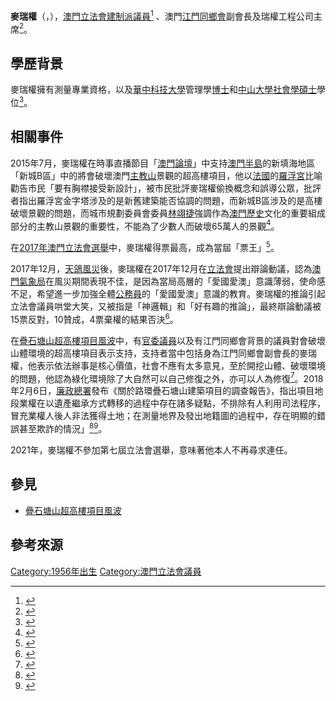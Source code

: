 {{Infobox Officeholder 
| name             = 麥瑞權
| native_name      = Mak Soi-kun
| native_name_lang = 
| honorific-suffix = 
| image            = Mak Soi Kun.jpg
| caption          = 
| order            =
| office           = [[澳門立法會|澳門立法會]]議員
| term_start       = 2009年10月16日
| term_end         = 2021年10月15日
| constituency     = [[直接選舉|直選議席]]
| nationality      = {{CNMO}}
| birth_date       = {{birth date and age|1956|4|15}}
| birth_place      = {{MAC-1951}}
| death_date       = 
| death_place      = 
| spouse           = 
| party            = [[澳粵同盟|澳粵同盟]]
| religion         = 
}}
'''麥瑞權'''（{{lang-pt|Mak Soi-kun}}，{{bd|1956年|4月15日|}}），[[澳門立法會|澳門立法會]][[建制派_(澳門)|建制派]][[議員|議員]]<ref>{{cite web|title=Election List|url=http://www2.eal.gov.mo/2009/news/20090722e.pdf|publisher=Government of Macau|accessdate=16 September 2013|deadurl=yes|archiveurl=https://web.archive.org/web/20160304033605/http://www2.eal.gov.mo/2009/news/20090722e.pdf|archivedate=2016-03-04}}</ref> 、澳門[[江門同鄉會|江門同鄉會]]副會長及瑞權工程公司主席<ref>{{cite news |title=【澳門立選】民主派維持4席　26歲蘇嘉豪膺最年輕議員：望澳門人抱改變之心 |url=https://www.google.com/search?rlz=1C1MSNA_enMO698MO698&ei=V2FtW8SAMIT1hwPduZ7gDg&q=%E5%BB%BA%E5%88%B6%E6%B4%BE%E6%BE%B3%E9%96%80&oq=%E5%BB%BA%E5%88%B6%E6%B4%BE%E6%BE%B3%E9%96%80&gs_l=psy-ab.3...1668.2104.0.2644.3.3.0.0.0.0.136.319.2j1.3.0....0...1.4.64.psy-ab..0.2.182...0i30k1j35i39k1j0i13k1.0.48dnDP4jfa4 |agency=明報 |date=2017-09-18}}</ref>。

==學歷背景==
麥瑞權擁有測量專業資格，以及[[華中科技大學|華中科技大學]]管理學[[博士|博士]]和[[中山大學|中山大學]][[社會學|社會學]][[碩士|碩士]]學位<ref>{{cite web |title=澳門特別行政區立法會議員資料 |url=http://www.al.gov.mo/zh/deputies/22 |website=澳門特別行政區 |accessdate=2018-08-15 |archive-date=2017-10-25 |archive-url=https://web.archive.org/web/20171025073327/http://www.al.gov.mo/zh/deputies/22 |dead-url=no }}</ref>。

==相關事件==
2015年7月，麥瑞權在時事直播節目「[[澳門論壇|澳門論壇]]」中支持[[澳門半島|澳門半島]]的新填海地區「新城B區」中的將會破壞澳門[[西望洋聖堂|主教山]]景觀的超高樓項目，他以[[法國|法國]]的[[羅浮宮|羅浮宮]]比喻勸告市民「要有胸襟接受新設計」，被市民批評麥瑞權偷換概念和誤導公眾，批評者指出羅浮宮金字塔涉及的是新舊建築能否協調的問題，而新城B區涉及的是高樓破壞景觀的問題，而城市規劃委員會委員[[林翊捷|林翊捷]]強調作為[[澳門歷史|澳門歷史]]文化的重要組成部分的主教山景觀的重要性，不能為了少數人而破壞65萬人的景觀<ref>{{cite news |title=再提羅浮宮！麥瑞權被「打臉」 |url=https://aamacau.com/2015/07/12/%E5%86%8D%E6%8F%90%E7%BE%85%E6%B5%AE%E5%AE%AE%EF%BC%81%E9%BA%A5%E7%91%9E%E6%AC%8A%E8%A2%AB%E3%80%8C%E6%89%93%E8%87%89%E3%80%8D/ |agency=論盡媒體 |date=2015-07-12}}</ref>。

在[[2017年澳門立法會選舉|2017年澳門立法會選舉]]中，麥瑞權得票最高，成為當屆「票王」<ref>{{cite news |title=過萬票王票后誕生！ 麥瑞權 李靜儀成大贏家 |url=https://aamacau.com/2017/12/13/%E8%80%81%E9%BA%A5%E7%A5%9E%E9%82%8F%E8%BC%AF%EF%B8%B0%E6%B0%A3%E8%B1%A1%E5%B1%80%E4%B9%8B%E4%BA%82%E5%9B%A0%E5%B1%80%E9%95%B7%E4%B8%8D%E5%A4%A0%E6%84%9B%E5%9C%8B%E6%84%9B%E6%BE%B3-%E8%AD%B0%E5%93%A1/ |agency=論盡媒體 |date=2017-09-18}}</ref>。

2017年12月，[[颱風天鴿對澳門之影響|天鴿風災]]後，麥瑞權在2017年12月在[[澳門立法會|立法會]]提出辯論動議，認為[[澳門氣象局|澳門氣象局]]在風災期間表現不佳，是因為當局高層的「愛國愛澳」意識薄弱，使命感不足，希望進一步加強全體[[公務員|公務員]]的「愛國愛澳」意識的教育。麥瑞權的推論引起立法會議員哄堂大笑，又被指是「神邏輯」和「好有趣的推論」，最終辯論動議被15票反對，10贊成，4票棄權的結果否決<ref>{{cite news |title=老麥神邏輯︰氣象局之亂因局長不夠愛國愛澳 議員哄堂大笑︰推論好有趣 |url=https://aamacau.com/2017/12/13/%E8%80%81%E9%BA%A5%E7%A5%9E%E9%82%8F%E8%BC%AF%EF%B8%B0%E6%B0%A3%E8%B1%A1%E5%B1%80%E4%B9%8B%E4%BA%82%E5%9B%A0%E5%B1%80%E9%95%B7%E4%B8%8D%E5%A4%A0%E6%84%9B%E5%9C%8B%E6%84%9B%E6%BE%B3-%E8%AD%B0%E5%93%A1/ |agency=論盡媒體 |date=2017-12-13}}</ref>。

在[[疊石塘山超高樓項目風波|疊石塘山超高樓項目風波]]中，有[[澳門官委議員|官委議員]]以及有江門同鄉會背景的議員對會破壞山體環境的超高樓項目表示支持，支持者當中包括身為江門同鄉會副會長的麥瑞權，他表示依法辦事是核心價值，社會不應有太多意見，至於開挖山體、破壞環境的問題，他認為綠化環境除了大自然可以自己修復之外，亦可以人為修復<ref name="商界官委齊撐疊石塘「黑箱」項目">{{cite news|title=商界官委齊撐疊石塘「黑箱」項目|url=https://aamacau.com/2016/03/31/%e5%95%86%e7%95%8c%e5%ae%98%e5%a7%94%e9%bd%8a%e6%92%90%e7%96%8a%e7%9f%b3%e5%a1%98%e3%80%8c%e9%bb%91%e7%ae%b1%e3%80%8d%e9%a0%85%e7%9b%ae/|agency=論盡媒體|date=2016-03-31|deadurl=no|archiveurl=https://web.archive.org/web/20180404104907/https://aamacau.com/2016/03/31/%e5%95%86%e7%95%8c%e5%ae%98%e5%a7%94%e9%bd%8a%e6%92%90%e7%96%8a%e7%9f%b3%e5%a1%98%e3%80%8c%e9%bb%91%e7%ae%b1%e3%80%8d%e9%a0%85%e7%9b%ae/|archivedate=2018-04-04|accessdate=2018-08-10}}</ref>。2018年2月6日，[[廉政公署_(澳門)|廉政總署]]發布《關於路環疊石塘山建築項目的調查報告》，指出項目地段業權在以遺產繼承方式轉移的過程中存在諸多疑點，不排除有人利用司法程序，冒充業權人後人非法獲得土地；在測量地界及發出地籍圖的過程中，存在明顯的錯誤甚至欺詐的情況」<ref name="合法途徑取得土地">{{cite news|title=勝鴻：合法途徑取得土地|url=http://www.macaodaily.com/html/2018-02/07/content_1242736.htm|agency=澳門日報|date=2018-02-07|deadurl=yes|archiveurl=https://web.archive.org/web/20180401005352/http://www.macaodaily.com/html/2018-02/07/content_1242736.htm|archivedate=2018-04-01|access-date=2018-08-10}}</ref><ref name="疊石塘黑幕">{{cite news|title=疊石塘黑幕 勝鴻股東“保利” 背景雄厚?|url=http://www.mastvnet.com/news/Macao/2018-02-13/58827.html|agency=澳亞網|date=2018-02-13|deadurl=yes|archiveurl=https://web.archive.org/web/20180401005641/http://www.mastvnet.com/news/Macao/2018-02-13/58827.html|archivedate=2018-04-01|accessdate=2018-08-10}}</ref>。

2021年，麥瑞權不參加第七屆立法會選舉，意味著他本人不再尋求連任。

==參見==
*[[疊石塘山超高樓項目風波|疊石塘山超高樓項目風波]]

==參考來源==
{{reflist}}

{{澳門特別行政區第四屆立法會議員}}
{{澳門特別行政區第五屆立法會議員}}
{{澳門特別行政區第六屆立法會議員}}

[[Category:1956年出生|Category:1956年出生]]
[[Category:澳門立法會議員|Category:澳門立法會議員]]